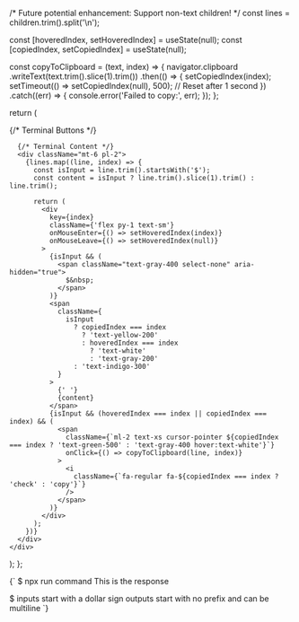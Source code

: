 
  /* Future potential enhancement: Support non-text children! */
  const lines = children.trim().split('\n');

  const [hoveredIndex, setHoveredIndex] = useState(null);
  const [copiedIndex, setCopiedIndex] = useState(null);

  const copyToClipboard = (text, index) => {
    navigator.clipboard
      .writeText(text.trim().slice(1).trim())
      .then(() => {
        setCopiedIndex(index);
        setTimeout(() => setCopiedIndex(null), 500); // Reset after 1 second
      })
      .catch((err) => {
        console.error('Failed to copy:', err);
      });
  };

  return (
    <div className="bg-gray-900 text-white p-4 rounded-lg shadow-lg font-mono relative my-4">
      {/* Terminal Buttons */}
      <div className="absolute top-3 left-3 flex space-x-2">
        <span className="w-3 h-3 bg-red-400 rounded-full"></span>
        <span className="w-3 h-3 bg-yellow-400 rounded-full"></span>
        <span className="w-3 h-3 bg-green-400 rounded-full"></span>
      </div>

      {/* Terminal Content */}
      <div className="mt-6 pl-2">
        {lines.map((line, index) => {
          const isInput = line.trim().startsWith('$');
          const content = isInput ? line.trim().slice(1).trim() : line.trim();

          return (
            <div
              key={index}
              className={'flex py-1 text-sm'}
              onMouseEnter={() => setHoveredIndex(index)}
              onMouseLeave={() => setHoveredIndex(null)}
            >
              {isInput && (
                <span className="text-gray-400 select-none" aria-hidden="true">
                  $&nbsp;
                </span>
              )}
              <span
                className={
                  isInput
                    ? copiedIndex === index
                      ? 'text-yellow-200'
                      : hoveredIndex === index
                        ? 'text-white'
                        : 'text-gray-200'
                    : 'text-indigo-300'
                }
              >
                {' '}
                {content}
              </span>
              {isInput && (hoveredIndex === index || copiedIndex === index) && (
                <span
                  className={`ml-2 text-xs cursor-pointer ${copiedIndex === index ? 'text-green-500' : 'text-gray-400 hover:text-white'}`}
                  onClick={() => copyToClipboard(line, index)}
                >
                  <i
                    className={`fa-regular fa-${copiedIndex === index ? 'check' : 'copy'}`}
                  />
                </span>
              )}
            </div>
          );
        })}
      </div>
    </div>
  );
};

<Terminal>{`
  $ npx run command
  This is the response

  $ inputs start with a dollar sign
  outputs start with no prefix
  and can be multiline
`}</Terminal>

